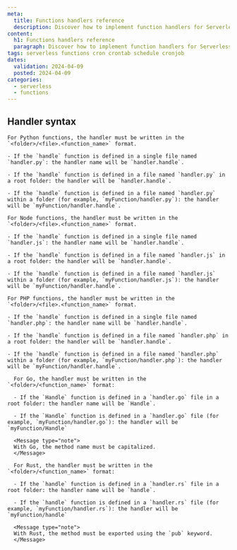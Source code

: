 ```yaml
---
meta:
  title: Functions handlers reference
  description: Discover how to implement function handlers for Serverless Functions in Scaleway.
content:
  h1: Functions handlers reference
  paragraph: Discover how to implement function handlers for Serverless Functions in Scaleway.
tags: serverless functions cron crontab schedule cronjob
dates:
  validation: 2024-04-09
  posted: 2024-04-09
categories:
  - serverless
  - functions
---
```


## Handler syntax

<Tabs id="handlers">
  <TabsTab label="Python">
  
    For Python functions, the handler must be written in the `<folder>/<file>.<function_name>` format.

    - If the `handle` function is defined in a single file named `handler.py`: the handler name will be `handler.handle`.

    - If the `handle` function is defined in a file named `handler.py` in a root folder: the handler will be `handler.handle`.

    - If the `handle` function is defined in a file named `handler.py` within a folder (for example, `myFunction/handler.py`): the handler will be `myFunction/handler.handle`.

  </TabsTab>

  <TabsTab label="Node">

    For Node functions, the handler must be written in the `<folder>/<file>.<function_name>` format.

    - If the `handle` function is defined in a single file named `handler.js`: the handler name will be `handler.handle`.

    - If the `handle` function is defined in a file named `handler.js` in a root folder: the handler will be `handler.handle`.

    - If the `handle` function is defined in a file named `handler.js` within a folder (for example, `myFunction/handler.js`): the handler will be `myFunction/handler.handle`.

  </TabsTab>
  
  <TabsTab label="PHP">

    For PHP functions, the handler must be written in the `<folder>/<file>.<function_name>` format.

    - If the `handle` function is defined in a single file named `handler.php`: the handler name will be `handler.handle`.

    - If the `handle` function is defined in a file named `handler.php` in a root folder: the handler will be `handler.handle`.

    - If the `handle` function is defined in a file named `handler.php` within a folder (for example, `myFunction/handler.php`): the handler will be `myFunction/handler.handle`.

  </TabsTab>

  <TabsTab label="Go">

      For Go, the handler must be written in the `<folder>/<function_name>` format:

      - If the `Handle` function is defined in a `handler.go` file in a root folder: the handler name will be `Handle`.

      - If the `Handle` function is defined in a `handler.go` file (for example, `myFunction/handler.go`): the handler will be `myFunction/Handle`

      <Message type="note">
      With Go, the method name must be capitalized.
      </Message>

  </TabsTab>

  <TabsTab label="Rust">

      For Rust, the handler must be written in the `<folder>/<function_name>` format:

      - If the `handle` function is defined in a `handler.rs` file in a root folder: the handler name will be `handle`.

      - If the `handle` function is defined in a `handler.rs` file (for example, `myFunction/handler.rs`): the handler will be `myFunction/handle`

      <Message type="note">
      With Rust, the method must be exported using the `pub` keyword.
      </Message>

  </TabsTab>
</Tabs>

